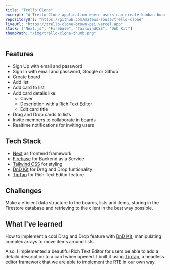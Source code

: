 ```yaml
---
title: "Trello Clone"
excerpt: "A Trello Clone application where users can create kanban boards, with Drag and Drop."
repositoryUrl: "https://github.com/matews-sousa/trello-clone"
liveUrl: "https://trello-clone-brown-psi.vercel.app"
stack: ["Next.js", "Firebase", "TailwindCSS", "DnD Kit"]
thumbPath: "/img/trello-clone-thumb.png"
---
```


## Features

- Sign Up with email and password
- Sign In with email and password, Google or Github
- Create board
- Add list
- Add card to list
- Add card details like:
  - Cover
  - Description with a Rich Text Editor
  - Edit card title
- Drag and Drop cards to lists
- Invite members to collaborate in boards
- Realtime notifications for inviting users

## Tech Stack

- [Next](https://nextjs.org) as frontend framework
- [Firebase](https://firebase.com) for Backend as a Service
- [Tailwind CSS](https://tailwindcss.com) for styling
- [DnD Kit](https://dndkit.com) for Drag and Drop funtionality
- [TipTap](https://tiptap.dev) for Rich Text Editor feature

## Challenges

Make a eficient data structure to the boards, lists and items, storing in the Firestore database and retrieving to the client in the
best way possible.

## What I've learned

How to implement a cool Drag and Drop feature with [DnD Kit](https://dndkit.com), manipulating complex arrays to move items around lists.

Also, I implemented a beautiful Rich Text Editor for users be able to add a detaild description to a card when opened. I built it
using [TipTap](https://tiptap.dev), a headless editor framework that we are able to implement the RTE in our own way.
